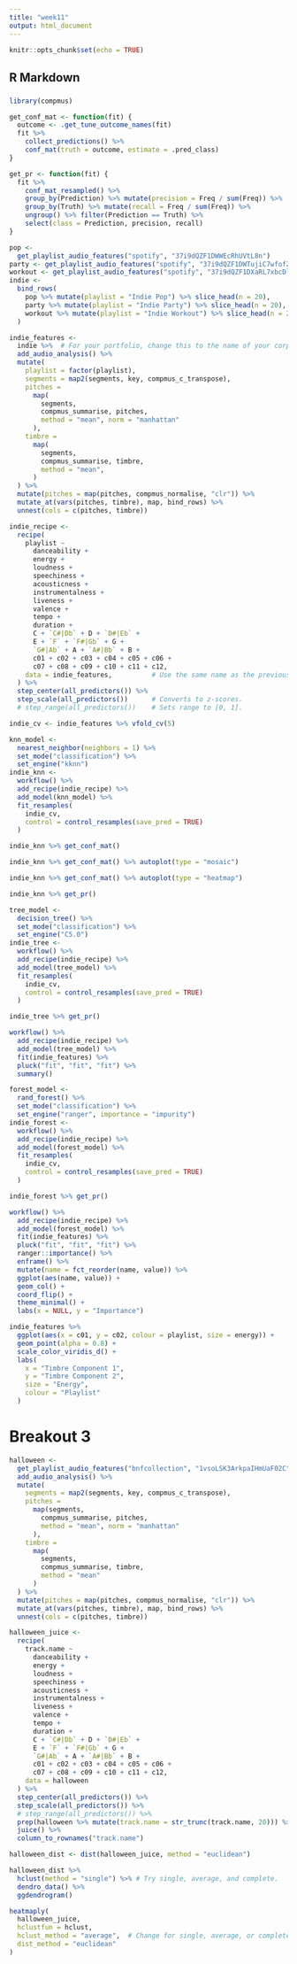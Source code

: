 ```yaml
---
title: "week11"
output: html_document
---
```


```r
knitr::opts_chunk$set(echo = TRUE)
```

## R Markdown

###

```r

library(compmus)

get_conf_mat <- function(fit) {
  outcome <- .get_tune_outcome_names(fit)
  fit %>% 
    collect_predictions() %>% 
    conf_mat(truth = outcome, estimate = .pred_class)
}  

get_pr <- function(fit) {
  fit %>% 
    conf_mat_resampled() %>% 
    group_by(Prediction) %>% mutate(precision = Freq / sum(Freq)) %>% 
    group_by(Truth) %>% mutate(recall = Freq / sum(Freq)) %>% 
    ungroup() %>% filter(Prediction == Truth) %>% 
    select(class = Prediction, precision, recall)
}  
```



```r


pop <- 
  get_playlist_audio_features("spotify", "37i9dQZF1DWWEcRhUVtL8n")
party <- get_playlist_audio_features("spotify", "37i9dQZF1DWTujiC7wfofZ")
workout <- get_playlist_audio_features("spotify", "37i9dQZF1DXaRL7xbcDl7X")
indie <-
  bind_rows(
    pop %>% mutate(playlist = "Indie Pop") %>% slice_head(n = 20),
    party %>% mutate(playlist = "Indie Party") %>% slice_head(n = 20),
    workout %>% mutate(playlist = "Indie Workout") %>% slice_head(n = 20)
  ) 

```

```r
indie_features <-
  indie %>%  # For your portfolio, change this to the name of your corpus.
  add_audio_analysis() %>% 
  mutate(
    playlist = factor(playlist),
    segments = map2(segments, key, compmus_c_transpose),
    pitches =
      map(
        segments,
        compmus_summarise, pitches,
        method = "mean", norm = "manhattan"
      ),
    timbre =
      map(
        segments,
        compmus_summarise, timbre,
        method = "mean",
      )
  ) %>%
  mutate(pitches = map(pitches, compmus_normalise, "clr")) %>%
  mutate_at(vars(pitches, timbre), map, bind_rows) %>%
  unnest(cols = c(pitches, timbre))
```


```r
indie_recipe <-
  recipe(
    playlist ~
      danceability +
      energy +
      loudness +
      speechiness +
      acousticness +
      instrumentalness +
      liveness +
      valence +
      tempo +
      duration +
      C + `C#|Db` + D + `D#|Eb` +
      E + `F` + `F#|Gb` + G +
      `G#|Ab` + A + `A#|Bb` + B +
      c01 + c02 + c03 + c04 + c05 + c06 +
      c07 + c08 + c09 + c10 + c11 + c12,
    data = indie_features,          # Use the same name as the previous block.
  ) %>%
  step_center(all_predictors()) %>%
  step_scale(all_predictors())      # Converts to z-scores.
  # step_range(all_predictors())    # Sets range to [0, 1].
```


```r
indie_cv <- indie_features %>% vfold_cv(5)
```

```r
knn_model <-
  nearest_neighbor(neighbors = 1) %>%
  set_mode("classification") %>% 
  set_engine("kknn")
indie_knn <- 
  workflow() %>% 
  add_recipe(indie_recipe) %>% 
  add_model(knn_model) %>% 
  fit_resamples(
    indie_cv, 
    control = control_resamples(save_pred = TRUE)
  )
```

```r
indie_knn %>% get_conf_mat()
```


```r
indie_knn %>% get_conf_mat() %>% autoplot(type = "mosaic")
```

```r
indie_knn %>% get_conf_mat() %>% autoplot(type = "heatmap")
```


```r
indie_knn %>% get_pr()
```

```r
tree_model <-
  decision_tree() %>%
  set_mode("classification") %>% 
  set_engine("C5.0")
indie_tree <- 
  workflow() %>% 
  add_recipe(indie_recipe) %>% 
  add_model(tree_model) %>% 
  fit_resamples(
    indie_cv, 
    control = control_resamples(save_pred = TRUE)
  )
```


```r
indie_tree %>% get_pr()
```


```r
workflow() %>% 
  add_recipe(indie_recipe) %>% 
  add_model(tree_model) %>% 
  fit(indie_features) %>% 
  pluck("fit", "fit", "fit") %>%
  summary()
```


```r


forest_model <-
  rand_forest() %>%
  set_mode("classification") %>% 
  set_engine("ranger", importance = "impurity")
indie_forest <- 
  workflow() %>% 
  add_recipe(indie_recipe) %>% 
  add_model(forest_model) %>% 
  fit_resamples(
    indie_cv, 
    control = control_resamples(save_pred = TRUE)
  )
```


```r
indie_forest %>% get_pr()
```


```r
workflow() %>% 
  add_recipe(indie_recipe) %>% 
  add_model(forest_model) %>% 
  fit(indie_features) %>% 
  pluck("fit", "fit", "fit") %>%
  ranger::importance() %>% 
  enframe() %>% 
  mutate(name = fct_reorder(name, value)) %>% 
  ggplot(aes(name, value)) + 
  geom_col() + 
  coord_flip() +
  theme_minimal() +
  labs(x = NULL, y = "Importance")
```


```r
indie_features %>%
  ggplot(aes(x = c01, y = c02, colour = playlist, size = energy)) +
  geom_point(alpha = 0.8) +
  scale_color_viridis_d() +
  labs(
    x = "Timbre Component 1",
    y = "Timbre Component 2",
    size = "Energy",
    colour = "Playlist"
  )

```


# Breakout 3

```r
halloween <-
  get_playlist_audio_features("bnfcollection", "1vsoLSK3ArkpaIHmUaF02C") %>%
  add_audio_analysis() %>%
  mutate(
    segments = map2(segments, key, compmus_c_transpose),
    pitches =
      map(segments,
        compmus_summarise, pitches,
        method = "mean", norm = "manhattan"
      ),
    timbre =
      map(
        segments,
        compmus_summarise, timbre,
        method = "mean"
      )
  ) %>%
  mutate(pitches = map(pitches, compmus_normalise, "clr")) %>%
  mutate_at(vars(pitches, timbre), map, bind_rows) %>%
  unnest(cols = c(pitches, timbre))

```


```r
halloween_juice <-
  recipe(
    track.name ~
      danceability +
      energy +
      loudness +
      speechiness +
      acousticness +
      instrumentalness +
      liveness +
      valence +
      tempo +
      duration +
      C + `C#|Db` + D + `D#|Eb` +
      E + `F` + `F#|Gb` + G +
      `G#|Ab` + A + `A#|Bb` + B +
      c01 + c02 + c03 + c04 + c05 + c06 +
      c07 + c08 + c09 + c10 + c11 + c12,
    data = halloween
  ) %>%
  step_center(all_predictors()) %>%
  step_scale(all_predictors()) %>% 
  # step_range(all_predictors()) %>% 
  prep(halloween %>% mutate(track.name = str_trunc(track.name, 20))) %>%
  juice() %>%
  column_to_rownames("track.name")
```

```r
halloween_dist <- dist(halloween_juice, method = "euclidean")
```

```r

halloween_dist %>% 
  hclust(method = "single") %>% # Try single, average, and complete.
  dendro_data() %>%
  ggdendrogram()
```


```r
heatmaply(
  halloween_juice,
  hclustfun = hclust,
  hclust_method = "average",  # Change for single, average, or complete linkage.
  dist_method = "euclidean"
)
```